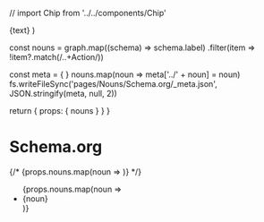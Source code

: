 // import Chip from '../../components/Chip'


  <span className='nx-whitespace-nowrap nx-transition-colors nx-min-w-[24px] nx-overflow-hidden nx-text-ellipsis hover:nx-text-gray-900 dark:hover:nx-text-gray-200'>
    <Link href={href ?? text}>{text}</Link>
  </span>
)

  const nouns = graph.map((schema) => schema.label)
                     .filter(item => !item?.match(/..+Action/))
  
  const meta = { }
  nouns.map(noun => meta['../' + noun] = noun)
  fs.writeFileSync('pages/Nouns/Schema.org/_meta.json', JSON.stringify(meta, null, 2))

  return {
    props: {
      nouns
    }
  }
}

# Schema.org

{/* {props.nouns.map(noun => <Chip text={noun}/> )} */}
<ul>
{props.nouns.map(noun => <li><Link href={'/Nouns/Schema.org/' + noun}>{noun}</Link></li> )}
</ul>
